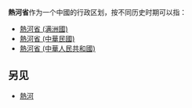 '''熱河省'''作为一个中國的行政区划，按不同历史时期可以指：

* [[熱河省_(满洲國)|熱河省 (满洲國)]]
* [[熱河省_(中華民國)|熱河省 (中華民國)]]
* [[熱河省_(中華人民共和國)|熱河省 (中華人民共和國)]]

== 另见 ==
* [[熱河|熱河]]

{{disambig|R熱|Cat=三字中国省名消歧义}}